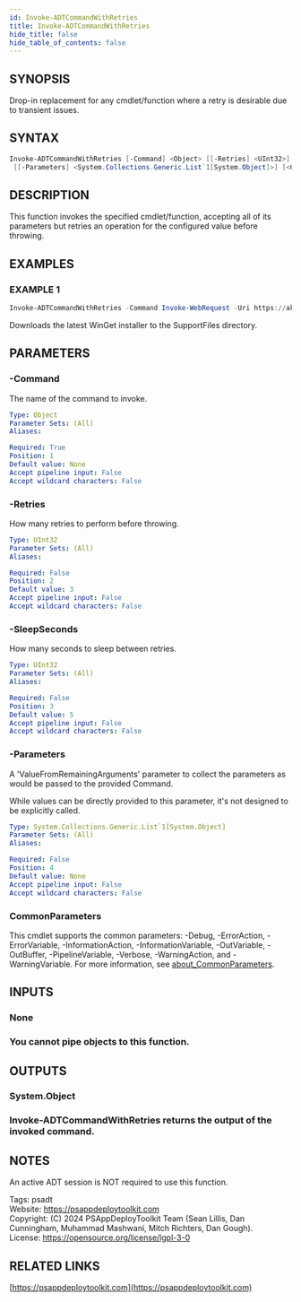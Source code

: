 ```yaml
---
id: Invoke-ADTCommandWithRetries
title: Invoke-ADTCommandWithRetries
hide_title: false
hide_table_of_contents: false
---
```


## SYNOPSIS

Drop-in replacement for any cmdlet/function where a retry is desirable due to transient issues.

## SYNTAX

```powershell
Invoke-ADTCommandWithRetries [-Command] <Object> [[-Retries] <UInt32>] [[-SleepSeconds] <UInt32>]
 [[-Parameters] <System.Collections.Generic.List`1[System.Object]>] [<CommonParameters>]
```

## DESCRIPTION

This function invokes the specified cmdlet/function, accepting all of its parameters but retries an operation for the configured value before throwing.

## EXAMPLES

### EXAMPLE 1

```powershell
Invoke-ADTCommandWithRetries -Command Invoke-WebRequest -Uri https://aka.ms/getwinget -OutFile "$($adtSession.DirSupportFiles)\Microsoft.DesktopAppInstaller_8wekyb3d8bbwe.msixbundle"
```

Downloads the latest WinGet installer to the SupportFiles directory.

## PARAMETERS

### -Command

The name of the command to invoke.

```yaml
Type: Object
Parameter Sets: (All)
Aliases:

Required: True
Position: 1
Default value: None
Accept pipeline input: False
Accept wildcard characters: False
```

### -Retries

How many retries to perform before throwing.

```yaml
Type: UInt32
Parameter Sets: (All)
Aliases:

Required: False
Position: 2
Default value: 3
Accept pipeline input: False
Accept wildcard characters: False
```

### -SleepSeconds

How many seconds to sleep between retries.

```yaml
Type: UInt32
Parameter Sets: (All)
Aliases:

Required: False
Position: 3
Default value: 5
Accept pipeline input: False
Accept wildcard characters: False
```

### -Parameters

A 'ValueFromRemainingArguments' parameter to collect the parameters as would be passed to the provided Command.

While values can be directly provided to this parameter, it's not designed to be explicitly called.

```yaml
Type: System.Collections.Generic.List`1[System.Object]
Parameter Sets: (All)
Aliases:

Required: False
Position: 4
Default value: None
Accept pipeline input: False
Accept wildcard characters: False
```

### CommonParameters

This cmdlet supports the common parameters: -Debug, -ErrorAction, -ErrorVariable, -InformationAction, -InformationVariable, -OutVariable, -OutBuffer, -PipelineVariable, -Verbose, -WarningAction, and -WarningVariable. For more information, see [about_CommonParameters](http://go.microsoft.com/fwlink/?LinkID=113216).

## INPUTS

### None

### You cannot pipe objects to this function.
## OUTPUTS

### System.Object

### Invoke-ADTCommandWithRetries returns the output of the invoked command.
## NOTES
An active ADT session is NOT required to use this function.

Tags: psadt<br />
Website: https://psappdeploytoolkit.com<br />
Copyright: (C) 2024 PSAppDeployToolkit Team (Sean Lillis, Dan Cunningham, Muhammad Mashwani, Mitch Richters, Dan Gough).<br />
License: https://opensource.org/license/lgpl-3-0

## RELATED LINKS

[https://psappdeploytoolkit.com](https://psappdeploytoolkit.com)

